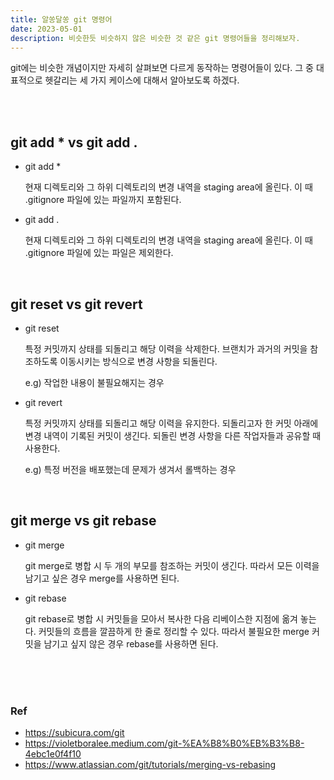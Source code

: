 ```yaml
---
title: 알쏭달쏭 git 명령어
date: 2023-05-01
description: 비슷한듯 비슷하지 않은 비슷한 것 같은 git 명령어들을 정리해보자.
---
```


git에는 비슷한 개념이지만 자세히 살펴보면 다르게 동작하는 명령어들이 있다. 그 중 대표적으로 헷갈리는 세 가지 케이스에 대해서 알아보도록 하겠다.

<br />
<br />

## git add \* vs git add .

- git add \*

  현재 디렉토리와 그 하위 디렉토리의 변경 내역을 staging area에 올린다. 이 때 .gitignore 파일에 있는 파일까지 포함된다.

- git add .

  현재 디렉토리와 그 하위 디렉토리의 변경 내역을 staging area에 올린다. 이 때 .gitignore 파일에 있는 파일은 제외한다.

<br />

## git reset vs git revert

- git reset

  특정 커밋까지 상태를 되돌리고 해당 이력을 삭제한다. 브랜치가 과거의 커밋을 참조하도록 이동시키는 방식으로 변경 사항을 되돌린다.

  e.g) 작업한 내용이 불필요해지는 경우

- git revert

  특정 커밋까지 상태를 되돌리고 해당 이력을 유지한다. 되돌리고자 한 커밋 아래에 변경 내역이 기록된 커밋이 생긴다. 되돌린 변경 사항을 다른 작업자들과 공유할 때 사용한다.

  e.g) 특정 버전을 배포했는데 문제가 생겨서 롤백하는 경우

<br />

## git merge vs git rebase

- git merge

  git merge로 병합 시 두 개의 부모를 참조하는 커밋이 생긴다. 따라서 모든 이력을 남기고 싶은 경우 merge를 사용하면 된다.

- git rebase

  git rebase로 병합 시 커밋들을 모아서 복사한 다음 리베이스한 지점에 옮겨 놓는다. 커밋들의 흐름을 깔끔하게 한 줄로 정리할 수 있다. 따라서 불필요한 merge 커밋을 남기고 싶지 않은 경우 rebase를 사용하면 된다.

<br />
<br />
<br />

### Ref

- https://subicura.com/git
- https://violetboralee.medium.com/git-%EA%B8%B0%EB%B3%B8-4ebc1e0f4f10
- https://www.atlassian.com/git/tutorials/merging-vs-rebasing

